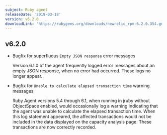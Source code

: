 ```yaml
---
subject: Ruby agent
releaseDate: '2019-03-18'
version: v6.2.0
downloadLink: 'https://rubygems.org/downloads/newrelic_rpm-6.2.0.354.gem'
---
```


## v6.2.0

* Bugfix for superfluous `Empty JSON response` error messages

  Version 6.1.0 of the agent frequently logged error messages about an empty JSON response, when no error had occurred. These logs no longer appear.
* Bugfix for `Unable to calculate elapsed transaction time` warning messages

  Ruby Agent versions 5.4 through 6.1, when running in jruby without ObjectSpace enabled, would occasionally log a warning indicating that the agent was unable to calculate the elapsed transaction time. When this log statement appeared, the affected transactions would not be included in the data displayed on the capacity analysis page. These transactions are now correctly recorded.
